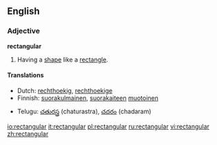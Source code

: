 ==English==

===Adjective===
'''rectangular'''
# Having a [[shape]] like a [[rectangle]].

====Translations====
{{top}}
*Dutch: [[rechthoekig]], [[rechthoekige]]
*Finnish: [[suorakulmainen]], [[suorakaide|suorakaiteen]] [[muotoinen]]
{{mid}}
*Telugu: [[చతురస్త్ర]] (chaturastra), [[చదరం]] (chadaram)
{{bottom}}

[[io:rectangular]]
[[it:rectangular]]
[[pl:rectangular]]
[[ru:rectangular]]
[[vi:rectangular]]
[[zh:rectangular]]